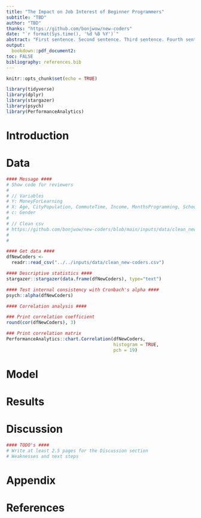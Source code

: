 ```yaml
---
title: "The Impact on Job Interest of Beginner Programmers"
subtitle: "TBD"
author: "TBD"
thanks: "https://github.com/bonjwow/new-coders"
date: "`r format(Sys.time(), '%d %B %Y')`"
abstract: "First sentence. Second sentence. Third sentence. Fourth sentence."
output:
  bookdown::pdf_document2:
toc: FALSE
bibliography: references.bib
---
```


```r
knitr::opts_chunk$set(echo = TRUE)

library(tidyverse)
library(dplyr)
library(stargazer)
library(psych)
library(PerformanceAnalytics)
```

# Introduction




# Data
```r
#### Message ####
# Show code for reviewers
#
# // Variables
# Y: MoneyForLearning
# X: Age, CityPopulation, CommuteTime, Income, MonthsProgramming, SchoolDegree
# c: Gender
# 
# // Clean csv
# https://github.com/bonjwow/new-coders/blob/main/inputs/data/clean_new-coders.csv
#
#

#### Get data ####
dfNewCoders <- 
  readr::read_csv("../../inputs/data/clean_new-coders.csv")

```


```r
#### Descriptive statistics ####
stargazer::stargazer(data.frame(dfNewCoders), type="text")

```

```r
#### Test internal consistency with Cronbach's alpha ####
psych::alpha(dfNewCoders)
```

```r
#### Correlation analysis ####

### Print correlation coefficient
round(cor(dfNewCoders), 3)

```


```r
### Print correlation matrix
PerformanceAnalytics::chart.Correlation(dfNewCoders, 
                                        histogram = TRUE, 
                                        pch = 19)
```


# Model

# Results

# Discussion
```r
#### TODO's ####
# Write at least 2.5 pages for the Discussion section
# Weaknesses and next steps
```


\newpage

# Appendix {-}

\newpage


# References


